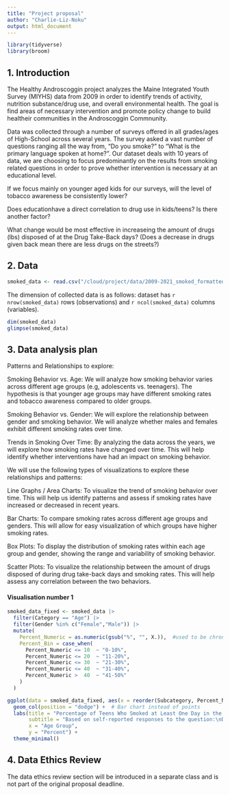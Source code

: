 ```yaml
---
title: "Project proposal"
author: "Charlie-Liz-Noku"
output: html_document
---
```


```r
library(tidyverse)
library(broom)
```

## 1. Introduction

The Healthy Androscoggin project analyzes the Maine Integrated Youth Survey (MIYHS) data from 2009 in order to identify trends of activity,  nutrition substance/drug use, and overall environmental health. The goal is find areas of necessary intervention and promote policy  change to build healtheir communities in the Androscoggin Commnunity.

Data was collected through a number of surveys offered in all grades/ages of High-School across several years. The survey asked a vast number of questions ranging all the way from, "Do you smoke?" to "What is the primary language spoken at home?". Our dataset deals with 10 years of data, we are choosing to focus predominantly on the results from smoking related questions in order to prove whether intervention is necessary at an educational level. 

If we focus mainly on younger aged kids for our surveys, will the level of tobacco awareness be consistently lower?

Does educationhave a direct correlation to drug use in kids/teens? Is there another factor?


What change would be most effective in increaseing the amount of drugs (lbs) disposed of at the Drug Take-Back days?
(Does a decrease in drugs given back mean there are less drugs on the streets?)


## 2. Data

```r
smoked_data <- read.csv("/cloud/project/data/2009-2021_smoked_formatted.csv")
```

The dimension of collected data is as follows: dataset has `r nrow(smoked_data)` rows (observations) and `r ncol(smoked_data)` columns (variables). 

```r
dim(smoked_data)
glimpse(smoked_data)
```

## 3. Data analysis plan

Patterns and Relationships to explore:

Smoking Behavior vs. Age:
We will analyze how smoking behavior varies across different age groups (e.g, adolescents vs. teenagers). The hypothesis is that younger age groups may have different smoking rates and tobacco awareness compared to older groups.

Smoking Behavior vs. Gender:
We will explore the relationship between gender and smoking behavior. We will analyze whether males and females exhibit different smoking rates over time.

Trends in Smoking Over Time:
By analyzing the data across the years, we will explore how smoking rates have changed over time. This will help identify whether interventions have had an impact on smoking behavior.

We will use the following types of visualizations to explore these relationships and patterns:

Line Graphs / Area Charts:
To visualize the trend of smoking behavior over time. This will help us identify patterns and assess if smoking rates have increased or decreased in recent years.

Bar Charts:
To compare smoking rates across different age groups and genders. This will allow for easy visualization of which groups have higher smoking rates.

Box Plots:
To display the distribution of smoking rates within each age group and gender, showing the range and variability of smoking behavior.

Scatter Plots:
To visualize the relationship between the amount of drugs disposed of during drug take-back days and smoking rates. This will help assess any correlation between the two behaviors.



#### Visualisation number 1

```r
smoked_data_fixed <- smoked_data |> 
  filter(Category == "Age") |> 
  filter(Gender %in% c("Female","Male")) |>
  mutate(
    Percent_Numeric = as.numeric(gsub("%", "", X.)),  #used to be chronically, had to look up online ow to convert to numeric
    Percent_Bin = case_when(
      Percent_Numeric <= 10  ~ "0-10%",
      Percent_Numeric <= 20  ~ "11-20%",
      Percent_Numeric <= 30  ~ "21-30%",
      Percent_Numeric <= 40  ~ "31-40%",
      Percent_Numeric >  40  ~ "41-50%"
    )
  )

ggplot(data = smoked_data_fixed, aes(x = reorder(Subcategory, Percent_Numeric), y = Percent_Numeric, fill = Gender)) +
  geom_col(position = "dodge") +  # Bar chart instead of points
  labs(title = "Percentage of Teens Who Smoked at Least One Day in the Past 30 Days", 
       subtitle = "Based on self-reported responses to the question:\nDuring the past 30 days, on how many days did you smoke cigarettes?",
       x = "Age Group",
       y = "Percent") +
  theme_minimal() 
```


## 4. Data Ethics Review

The data ethics review section will be introduced in a separate class and is not part of the original proposal deadline.

